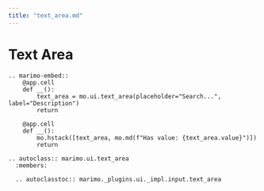 ```yaml
---
title: "text_area.md"
---
```


# Text Area

```{eval-rst}
.. marimo-embed::
    @app.cell
    def __():
        text_area = mo.ui.text_area(placeholder="Search...", label="Description")
        return

    @app.cell
    def __():
        mo.hstack([text_area, mo.md(f"Has value: {text_area.value}")])
        return
```

```{eval-rst}
.. autoclass:: marimo.ui.text_area
  :members:

  .. autoclasstoc:: marimo._plugins.ui._impl.input.text_area
```
